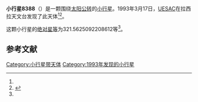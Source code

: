 {{Infobox planet
| bgcolour = #FFFFC0
| name = 8388
| symbol = 
| image = 
| caption = 
| discovery = yes
| discovery_ref = 
| discoverer = [[UESAC|UESAC]]
| discovery_site = [[拉西拉天文台|拉西拉天文台]] 
| discovered = 1993年3月17日
| designations = yes
| mp_name = 
| named_after = 
| alt_names = 1993 FO6/ 1990 UO14
| mp_category = [[主带小行星|主带小行星]]
| orbit_ref = <ref name="a">[http://ssd.jpl.nasa.gov/sbdb.cgi?sstr=8388 8388] {{Wayback|url=http://ssd.jpl.nasa.gov/sbdb.cgi?sstr=8388 |date=20210719054003 }}，小行星數據庫瀏覽器（JPL Small-Body Database Browser）－[[美国国家航空航天局|美国国家航空航天局]]喷气推进实验室</ref>
| epoch = 2456400.5 (2013年4月18日更新)
| aphelion = {{convert|3.092731191905757|AU|km|3|abbr=on|lk=out}}
| perihelion = {{convert|2.7468592886186|AU|km|3|abbr=on}}
| semimajor = {{convert|2.919795240262178|AU|km|3|abbr=on}}
| eccentricity = 0.059228794
| period = 1822.329985 [[日|日]]<br />4.99[[儒略年|儒略年]]
| avg_speed = 
| inclination = 3.064781103899217
| asc_node = 67.90551520082742
| mean_anomaly = 
| arg_peri = 321.5625092208612
| satellites = 
| physical_characteristics = yes
| dimensions = 
| mass = 
| density = 
| surface_grav = 
| escape_velocity = 
| sidereal_day = 
| axial_tilt = 
| pole_ecliptic_lat = 
| pole_ecliptic_lon = 
| albedo = 
| temperatures= 
| temp_name1 = 
| mean_temp_1 = 
| max_temp_1 = 
| temp_name2 = 
| max_temp_2 = 
| spectral_type = 
| abs_magnitude = 321.5625092208612
}}

'''小行星8388'''（{{lang-en|8388}}）是一颗围绕[[太阳|太阳]][[公转|公转]]的[[小行星|小行星]]。1993年3月17日，[[UESAC|UESAC]]在拉西拉天文台发现了此天体<ref name="a" /><ref>{{cite news|title=小行星列表|url=http://cfa-www.harvard.edu/iau/lists/NumberedMPs.txt|accessdate=2013-07-08|newspaper=哈佛大学|archive-date=2008-05-17|archive-url=https://web.archive.org/web/20080517010638/http://cfa-www.harvard.edu/iau/lists/NumberedMPs.txt|dead-url=no}}</ref>。

这颗小行星的[[绝对星等|绝对星等]]为321.5625092208612等<ref name="a" />。

==参考文献==
{{reflist}}
{{Minor Planet Number|[[小行星8387|小行星8387]]|[[小行星8389|小行星8389]]}}

{{小天体}}

[[Category:小行星带天体|Category:小行星带天体]]
[[Category:1993年发现的小行星|Category:1993年发现的小行星]]

{{asteroid-stub}}